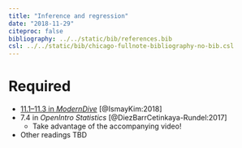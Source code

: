 ```yaml
---
title: "Inference and regression"
date: "2018-11-29"
citeproc: false
bibliography: ../../static/bib/references.bib
csl: ../../static/bib/chicago-fullnote-bibliography-no-bib.csl
---
```


# Required

- <i class="fas fa-book"></i> [11.1–11.3 in *ModernDive*](https://moderndive.com/11-inference-for-regression.html) [@IsmayKim:2018]
- <i class="fas fa-book"></i> 7.4 in *OpenIntro Statistics* [@DiezBarrCetinkaya-Rundel:2017]
    - Take advantage of the accompanying video!
- Other readings TBD
